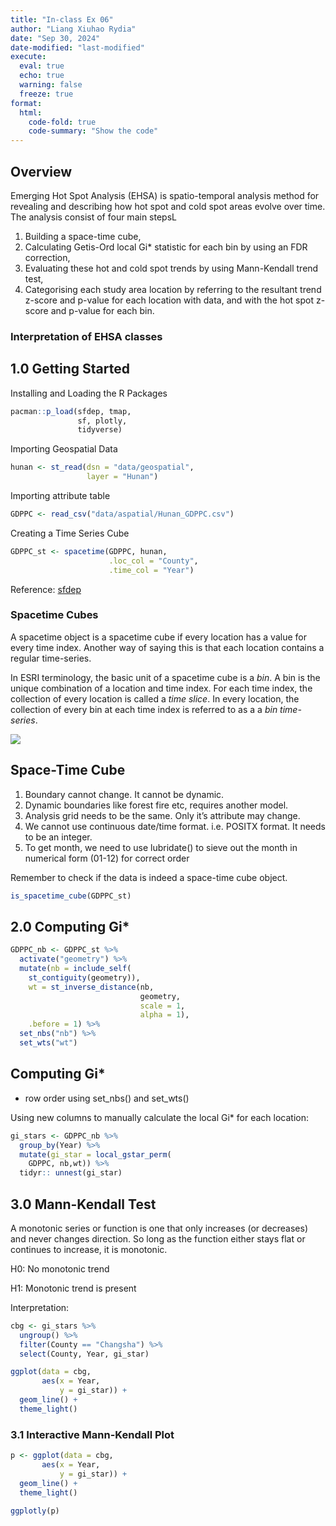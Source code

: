 ```yaml
---
title: "In-class Ex 06"
author: "Liang Xiuhao Rydia"
date: "Sep 30, 2024"
date-modified: "last-modified"
execute:
  eval: true
  echo: true
  warning: false
  freeze: true
format: 
  html:
    code-fold: true
    code-summary: "Show the code"
---
```


## Overview

Emerging Hot Spot Analysis (EHSA) is spatio-temporal analysis method for revealing and describing how hot spot and cold spot areas evolve over time. The analysis consist of four main stepsL

1.  Building a space-time cube,
2.  Calculating Getis-Ord local Gi\* statistic for each bin by using an FDR correction,
3.  Evaluating these hot and cold spot trends by using Mann-Kendall trend test,
4.  Categorising each study area location by referring to the resultant trend z-score and p-value for each location with data, and with the hot spot z-score and p-value for each bin.

### Interpretation of EHSA classes

## 1.0 Getting Started

Installing and Loading the R Packages

```r
pacman::p_load(sfdep, tmap, 
               sf, plotly, 
               tidyverse)
```

Importing Geospatial Data

```r
hunan <- st_read(dsn = "data/geospatial",
                 layer = "Hunan")
```

Importing attribute table

```r
GDPPC <- read_csv("data/aspatial/Hunan_GDPPC.csv")
```

Creating a Time Series Cube

```r
GDPPC_st <- spacetime(GDPPC, hunan,
                      .loc_col = "County",
                      .time_col = "Year")
```

Reference: [sfdep](https://sfdep.josiahparry.com/articles/spacetime-s3.html)

### Spacetime Cubes

A spacetime object is a spacetime cube if every location has a value for every time index. Another way of saying this is that each location contains a regular time-series.

In ESRI terminology, the basic unit of a spacetime cube is a *bin*. A bin is the unique combination of a location and time index. For each time index, the collection of every location is called a *time slice*. In every location, the collection of every bin at each time index is referred to as a a *bin time-series*.

![](images/clipboard-431442936.png)

::: callout-important
## Space-Time Cube

1.  Boundary cannot change. It cannot be dynamic.
2.  Dynamic boundaries like forest fire etc, requires another model.
3.  Analysis grid needs to be the same. Only it's attribute may change.
4.  We cannot use continuous date/time format. i.e. POSITX format. It needs to be an integer.
5.  To get month, we need to use lubridate() to sieve out the month in numerical form (01-12) for correct order
:::

::: callout-important
Remember to check if the data is indeed a space-time cube object.
:::

```r
is_spacetime_cube(GDPPC_st)
```

## 2.0 Computing Gi\*

```r
GDPPC_nb <- GDPPC_st %>% 
  activate("geometry") %>% 
  mutate(nb = include_self(
    st_contiguity(geometry)),
    wt = st_inverse_distance(nb,
                             geometry,
                             scale = 1,
                             alpha = 1),
    .before = 1) %>% 
  set_nbs("nb") %>% 
  set_wts("wt")
```

::: callout-note
## Computing Gi\*

-   row order using set_nbs() and set_wts()
:::

Using new columns to manually calculate the local Gi\* for each location:

```r
gi_stars <- GDPPC_nb %>% 
  group_by(Year) %>% 
  mutate(gi_star = local_gstar_perm(
    GDPPC, nb,wt)) %>% 
  tidyr:: unnest(gi_star)
```

## 3.0 Mann-Kendall Test

A monotonic series or function is one that only increases (or decreases) and never changes direction. So long as the function either stays flat or continues to increase, it is monotonic.

H0: No monotonic trend

H1: Monotonic trend is present

Interpretation:

```r
cbg <- gi_stars %>% 
  ungroup() %>% 
  filter(County == "Changsha") %>% 
  select(County, Year, gi_star)
```

```r
ggplot(data = cbg,
       aes(x = Year,
           y = gi_star)) +
  geom_line() +
  theme_light()
```

### 3.1 Interactive Mann-Kendall Plot

```r
p <- ggplot(data = cbg,
       aes(x = Year,
           y = gi_star)) +
  geom_line() +
  theme_light()

ggplotly(p)
```

